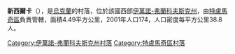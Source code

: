 {{coord|48|59|16|N|25|2|9|E|scale:30000|display=title}}

'''新西爾卡'''（{{lang-uk|Новосілка}}），是[[烏克蘭|烏克蘭]]的村落，位於該國西部[[伊萬諾-弗蘭科夫斯克州|伊萬諾-弗蘭科夫斯克州]]，由[[特盧馬奇區|特盧馬奇區]]負責管轄，面積4.49平方公里，2001年人口174，人口密度每平方公里38.8人。

{{DEFAULTSORT:Новосілка}}
[[Category:伊萬諾-弗蘭科夫斯克州村落|Category:伊萬諾-弗蘭科夫斯克州村落]]
[[Category:特盧馬奇區村落|Category:特盧馬奇區村落]]


{{IvanoFrankivsk-geo-stub}}
